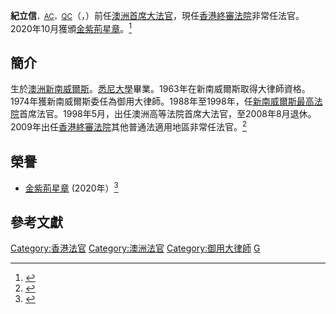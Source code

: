 {{noteTA
|G1=地名
|G2=Show
|G3=PoliticiansUK
|1=zh-cn:澳大利亚;zh-hk:澳洲;
}}
{{Infobox_President |
| honorific-prefix = [[尊敬的#香港|The Honourable]] [[香港終審法院|Mr Justice]]
| name             = Murray Gleeson<br>紀立信
| honorific-suffix = [[金紫荊星章|GBS]] [[澳大利亞勳章|AC]] [[御用大律师|QC]] 法官
| nationality     ={{Aus}}
| image           =Gleeson photo.jpg
| order           =第11任
|office=澳洲首席大法官
| term_start      =1998年5月22日
| term_end        =2008年8月29日
| appointer       = [[約翰·霍華德|約翰·霍華德]]
| predecessor     =[[布仁立|布仁立]]爵士
| successor       =[[Robert_French|Robert French]]
| birth_date      ={{birth date and age|1938|8|30}}
| birth_place     =新南威爾斯温厄姆
| death_date      =
| death_place     =
| religion        =[[羅馬天主教|羅馬天主教]]
|}}
'''紀立信'''{{GBSHK}}<span style="font-size:smaller;">，[[澳大利亞勳章|AC]]</span><span style="font-size:smaller;">，[[御用大律师|QC]]</span>（{{lang-en|Murray Gleeson}}，{{bd|1938年|8月30日|}}）前任[[澳洲首席大法官|澳洲首席大法官]]，現任[[香港終審法院|香港終審法院]]非常任法官。2020年10月獲頒[[金紫荊星章|金紫荊星章]]。<ref>{{cite web |url=http://paper.wenweipo.com/2020/10/01/HS2010010025.htm |title=授勳名單 |publisher=文匯報 |date=2020-10-01 |accessdate=2020-10-05 |archive-date=2020-10-05 |archive-url=https://web.archive.org/web/20201005062907/http://paper.wenweipo.com/2020/10/01/HS2010010025.htm |dead-url=no }}</ref>

==簡介==
生於[[澳洲|澳洲]][[新南威爾斯|新南威爾斯]]{{le|溫厄姆 (新南威爾斯)|Wingham, New South Wales|溫厄姆}}。[[悉尼大學|悉尼大學]]畢業。1963年在新南威爾斯取得大律師資格。1974年獲新南威爾斯委任為御用大律師。1988年至1998年，任[[新南威爾斯最高法院|新南威爾斯最高法院]]首席法官。1998年5月，出任澳洲高等法院首席大法官，至2008年8月退休。2009年出任[[香港終審法院|香港終審法院]]其他普通法適用地區非常任法官。<ref>{{Cite web |url=http://www.info.gov.hk/gia/general/200901/07/P200901070184.htm |title=立法會：政務司司長就委任終審法院非常任法官動議決議案致辭全文 |accessdate=2011-08-15 |archive-date=2016-03-04 |archive-url=https://web.archive.org/web/20160304220219/http://www.info.gov.hk/gia/general/200901/07/P200901070184.htm |dead-url=no }}</ref>

== 榮譽 ==
*[[金紫荊星章|金紫荊星章]] (2020年）<ref>{{cite web |url=https://www.info.gov.hk/gia/general/202010/01/P2020093000316.htm |title=香港特區政府二○二○年授勳名單 |publisher=政府新聞公報 |date=2020-10-01 |accessdate=2020-10-01 |archive-date=2020-10-01 |archive-url=https://web.archive.org/web/20201001012707/https://www.info.gov.hk/gia/general/202010/01/P2020093000316.htm |dead-url=no }}</ref>

==參考文獻==
{{reflist}}

{{Authority control}}
[[Category:香港法官|Category:香港法官]]
[[Category:澳洲法官|Category:澳洲法官]]
[[Category:御用大律師|Category:御用大律師]]
[[Category:悉尼大學校友|G]]
